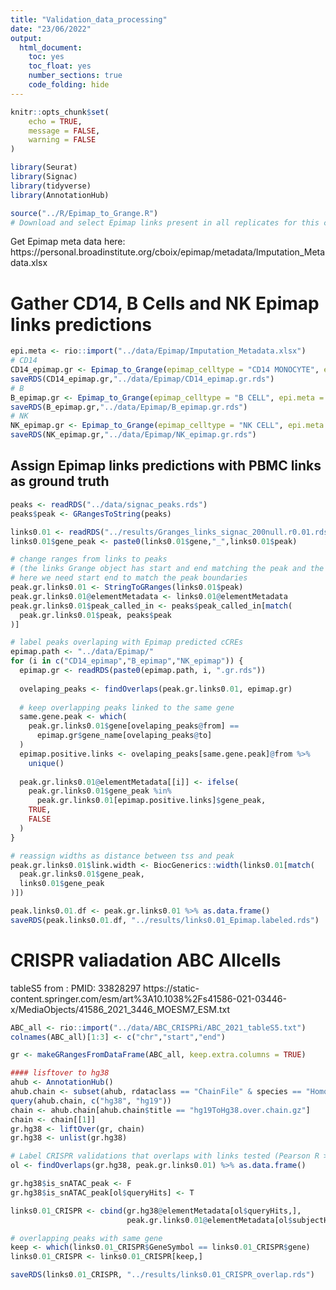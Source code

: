 ```yaml
---
title: "Validation_data_processing"
date: "23/06/2022"
output:   
  html_document:
    toc: yes
    toc_float: yes
    number_sections: true
    code_folding: hide 
---
```


```r
knitr::opts_chunk$set(
	echo = TRUE,
	message = FALSE,
	warning = FALSE
)

library(Seurat)
library(Signac)
library(tidyverse)
library(AnnotationHub)

source("../R/Epimap_to_Grange.R")
# Download and select Epimap links present in all replicates for this celltype
```


Get Epimap meta data here:
https://personal.broadinstitute.org/cboix/epimap/metadata/Imputation_Metadata.xlsx

# Gather CD14, B Cells and NK Epimap links predictions 
```r
epi.meta <- rio::import("../data/Epimap/Imputation_Metadata.xlsx")
# CD14
CD14_epimap.gr <- Epimap_to_Grange(epimap_celltype = "CD14 MONOCYTE", epi.meta = epi.meta)
saveRDS(CD14_epimap.gr,"../data/Epimap/CD14_epimap.gr.rds")
# B
B_epimap.gr <- Epimap_to_Grange(epimap_celltype = "B CELL", epi.meta = epi.meta)
saveRDS(B_epimap.gr,"../data/Epimap/B_epimap.gr.rds")
# NK
NK_epimap.gr <- Epimap_to_Grange(epimap_celltype = "NK CELL", epi.meta = epi.meta)
saveRDS(NK_epimap.gr,"../data/Epimap/NK_epimap.gr.rds")
```


## Assign Epimap links predictions with PBMC links as ground truth

```r
peaks <- readRDS("../data/signac_peaks.rds")
peaks$peak <- GRangesToString(peaks)

links0.01 <- readRDS("../results/Granges_links_signac_200null.r0.01.rds")
links0.01$gene_peak <- paste0(links0.01$gene,"_",links0.01$peak)

# change ranges from links to peaks 
# (the links Grange object has start and end matching the peak and the gene tss)
# here we need start end to match the peak boundaries
peak.gr.links0.01 <- StringToGRanges(links0.01$peak)
peak.gr.links0.01@elementMetadata <- links0.01@elementMetadata
peak.gr.links0.01$peak_called_in <- peaks$peak_called_in[match(
  peak.gr.links0.01$peak, peaks$peak
)]

# label peaks overlaping with Epimap predicted cCREs
epimap.path <- "../data/Epimap/"
for (i in c("CD14_epimap","B_epimap","NK_epimap")) {
  epimap.gr <- readRDS(paste0(epimap.path, i, ".gr.rds"))
  
  ovelaping_peaks <- findOverlaps(peak.gr.links0.01, epimap.gr)
  
  # keep overlapping peaks linked to the same gene
  same.gene.peak <- which(
    peak.gr.links0.01$gene[ovelaping_peaks@from] == 
      epimap.gr$gene_name[ovelaping_peaks@to]
  )
  epimap.positive.links <- ovelaping_peaks[same.gene.peak]@from %>% 
    unique()
  
  peak.gr.links0.01@elementMetadata[[i]] <- ifelse(
    peak.gr.links0.01$gene_peak %in% 
      peak.gr.links0.01[epimap.positive.links]$gene_peak, 
    TRUE, 
    FALSE
  )
}

# reassign widths as distance between tss and peak
peak.gr.links0.01$link.width <- BiocGenerics::width(links0.01[match(
  peak.gr.links0.01$gene_peak,
  links0.01$gene_peak
)])

peak.links0.01.df <- peak.gr.links0.01 %>% as.data.frame()
saveRDS(peak.links0.01.df, "../results/links0.01_Epimap.labeled.rds")
```

# CRISPR valiadation ABC Allcells 
tableS5 from : PMID: 33828297
https://static-content.springer.com/esm/art%3A10.1038%2Fs41586-021-03446-x/MediaObjects/41586_2021_3446_MOESM7_ESM.txt

```r
ABC_all <- rio::import("../data/ABC_CRISPRi/ABC_2021_tableS5.txt")
colnames(ABC_all)[1:3] <- c("chr","start","end")

gr <- makeGRangesFromDataFrame(ABC_all, keep.extra.columns = TRUE)

#### lisftover to hg38
ahub <- AnnotationHub()
ahub.chain <- subset(ahub, rdataclass == "ChainFile" & species == "Homo sapiens")
query(ahub.chain, c("hg38", "hg19"))
chain <- ahub.chain[ahub.chain$title == "hg19ToHg38.over.chain.gz"]
chain <- chain[[1]]
gr.hg38 <- liftOver(gr, chain)
gr.hg38 <- unlist(gr.hg38)

# Label CRISPR validations that overlaps with links tested (Pearson R > 0.01)
ol <- findOverlaps(gr.hg38, peak.gr.links0.01) %>% as.data.frame()

gr.hg38$is_snATAC_peak <- F
gr.hg38$is_snATAC_peak[ol$queryHits] <- T

links0.01_CRISPR <- cbind(gr.hg38@elementMetadata[ol$queryHits,],
                          peak.gr.links0.01@elementMetadata[ol$subjectHits,])

# overlapping peaks with same gene
keep <- which(links0.01_CRISPR$GeneSymbol == links0.01_CRISPR$gene)
links0.01_CRISPR <- links0.01_CRISPR[keep,]

saveRDS(links0.01_CRISPR, "../results/links0.01_CRISPR_overlap.rds")
```




